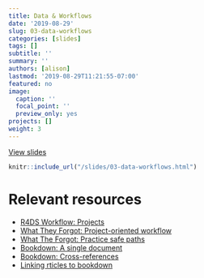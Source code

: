```yaml
---
title: Data & Workflows
date: '2019-08-29'
slug: 03-data-workflows
categories: [slides]
tags: []
subtitle: ''
summary: ''
authors: [alison]
lastmod: '2019-08-29T11:21:55-07:00'
featured: no
image:
  caption: ''
  focal_point: ''
  preview_only: yes
projects: []
weight: 3
---
```


[View slides](/slides/03-data-workflows.html)

```r
knitr::include_url("/slides/03-data-workflows.html")
```

# Relevant resources

+ [R4DS Workflow: Projects](https://r4ds.had.co.nz/workflow-projects.html)
+ [What They Forgot: Project-oriented workflow](https://whattheyforgot.org/project-oriented-workflow.html)
+ [What The Forgot: Practice safe paths](https://whattheyforgot.org/safe-paths.html)
+ [Bookdown: A single document](https://bookdown.org/yihui/bookdown/a-single-document.html)
+ [Bookdown: Cross-references](https://bookdown.org/yihui/bookdown/cross-references.html)
+ [Linking rticles to bookdown](https://bookdown.org/yihui/rmarkdown/rticles-bookdown.html)

